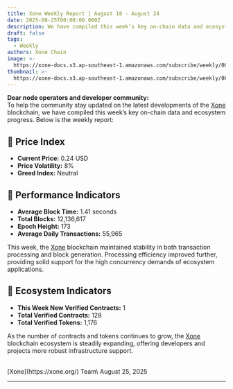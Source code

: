 ```yaml
---
title: Xone Weekly Report | August 18 - August 24
date: 2025-08-25T00:00:00.000Z
description: We have compiled this week’s key on-chain data and ecosystem progress.
draft: false
tags:
  - Weekly
authors: Xone Chain
image: >-
  https://xone-docs.s3.ap-southeast-1.amazonaws.com/subscribe/weekly/08-25-2025/banner.jpg
thumbnail: >-
  https://xone-docs.s3.ap-southeast-1.amazonaws.com/subscribe/weekly/08-25-2025/banner.jpg
---
```



**Dear node operators and developer community:**
<br/>
To help the community stay updated on the latest developments of the [Xone](https://xone.org/) blockchain, we have compiled this week’s key on-chain data and ecosystem progress. Below is the weekly report:
 
## 🔹 Price Index

- **Current Price:** 0.24 USD
- **Price Volatility:** 8%
- **Greed Index:** Neutral
 
## 🔹 Performance Indicators

- **Average Block Time:** 1.41 seconds
- **Total Blocks:** 12,136,617
- **Epoch Height:** 173
- **Average Daily Transactions:** 55,965

This week, the [Xone](https://xone.org/) blockchain maintained stability in both transaction processing and block generation. Processing efficiency improved further, providing solid support for the high concurrency demands of ecosystem applications.
 
## 🔹 Ecosystem Indicators

- **This Week New Verified Contracts:** 1
- **Total Verified Contracts:** 128
- **Total Verified Tokens:** 1,176

As the number of contracts and tokens continues to grow, the [Xone](https://xone.org/) blockchain ecosystem is steadily expanding, offering developers and projects more robust infrastructure support.

<br/>
[Xone](https://xone.org/) Team\
August 25, 2025

---

<ContactInfo />
